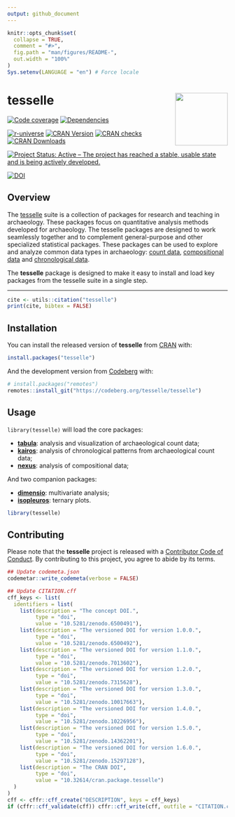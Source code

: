 ```yaml
---
output: github_document
---
```


<!-- README.md is generated from README.Rmd. Please edit that file -->

```r
knitr::opts_chunk$set(
  collapse = TRUE,
  comment = "#>",
  fig.path = "man/figures/README-",
  out.width = "100%"
)
Sys.setenv(LANGUAGE = "en") # Force locale
```

# tesselle <img width=120px src="man/figures/logo.png" align="right" />

<!-- badges: start -->
[![Code coverage](https://packages.tesselle.org/tesselle/coverage/badge.svg)](https://packages.tesselle.org/tesselle/coverage/)
[![Dependencies](https://tinyverse.netlify.app/badge/tesselle)](https://cran.r-project.org/package=tesselle)

[![r-universe](https://tesselle.r-universe.dev/badges/tesselle)](https://tesselle.r-universe.dev/tesselle){.pkgdown-devel}
[![CRAN Version](https://www.r-pkg.org/badges/version/tesselle)](https://cran.r-project.org/package=tesselle){.pkgdown-release}
[![CRAN checks](https://badges.cranchecks.info/worst/tesselle.svg)](https://cran.r-project.org/web/checks/check_results_tesselle.html){.pkgdown-release}
[![CRAN Downloads](https://cranlogs.r-pkg.org/badges/tesselle)](https://cran.r-project.org/package=tesselle){.pkgdown-release}

[![Project Status: Active – The project has reached a stable, usable state and is being actively developed.](https://www.repostatus.org/badges/latest/active.svg)](https://www.repostatus.org/#active)

[![DOI](https://zenodo.org/badge/DOI/10.5281/zenodo.6500491.svg)](https://doi.org/10.5281/zenodo.6500491)
<!-- badges: end -->

## Overview

The [tesselle](https://www.tesselle.org/) suite is a collection of packages for research and teaching in archaeology. These packages focus on quantitative analysis methods developed for archaeology. The tesselle packages are designed to work seamlessly together and to complement general-purpose and other specialized statistical packages. These packages can be used to explore and analyze common data types in archaeology: [count data](https://packages.tesselle.org/tabula/), [compositional data](https://packages.tesselle.org/nexus/) and [chronological data](https://packages.tesselle.org/kairos/).

The **tesselle** package is designed to make it easy to install and load key packages from the tesselle suite in a single step.

---

```r
cite <- utils::citation("tesselle")
print(cite, bibtex = FALSE)
```

## Installation

You can install the released version of **tesselle** from [CRAN](https://CRAN.R-project.org) with:

```r
install.packages("tesselle")
```

And the development version from [Codeberg](https://codeberg.org/) with:

```r
# install.packages("remotes")
remotes::install_git("https://codeberg.org/tesselle/tesselle")
```

## Usage

`library(tesselle)` will load the core packages:

* [**tabula**](https://packages.tesselle.org/tabula/): analysis and visualization of archaeological count data;
* [**kairos**](https://packages.tesselle.org/kairos/): analysis of chronological patterns from archaeological count data;
* [**nexus**](https://packages.tesselle.org/nexus/): analysis of compositional data;

And two companion packages:

* [**dimensio**](https://packages.tesselle.org/dimensio/): multivariate analysis;
* [**isopleuros**](https://packages.tesselle.org/isopleuros/): ternary plots.

```r
library(tesselle)
```

## Contributing

Please note that the **tesselle** project is released with a [Contributor Code of Conduct](https://www.tesselle.org/conduct.html). By contributing to this project, you agree to abide by its terms.

```r
## Update codemeta.json
codemetar::write_codemeta(verbose = FALSE)

## Update CITATION.cff
cff_keys <- list(
  identifiers = list(
    list(description = "The concept DOI.",
         type = "doi",
         value = "10.5281/zenodo.6500491"),
    list(description = "The versioned DOI for version 1.0.0.",
         type = "doi",
         value = "10.5281/zenodo.6500492"),
    list(description = "The versioned DOI for version 1.1.0.",
         type = "doi",
         value = "10.5281/zenodo.7013602"),
    list(description = "The versioned DOI for version 1.2.0.",
         type = "doi",
         value = "10.5281/zenodo.7315628"),
    list(description = "The versioned DOI for version 1.3.0.",
         type = "doi",
         value = "10.5281/zenodo.10017663"),
    list(description = "The versioned DOI for version 1.4.0.",
         type = "doi",
         value = "10.5281/zenodo.10226956"),
    list(description = "The versioned DOI for version 1.5.0.",
         type = "doi",
         value = "10.5281/zenodo.14362201"),
    list(description = "The versioned DOI for version 1.6.0.",
         type = "doi",
         value = "10.5281/zenodo.15297128"),
    list(description = "The CRAN DOI",
         type = "doi",
         value = "10.32614/cran.package.tesselle")
  )
)
cff <- cffr::cff_create("DESCRIPTION", keys = cff_keys)
if (cffr::cff_validate(cff)) cffr::cff_write(cff, outfile = "CITATION.cff")
```
